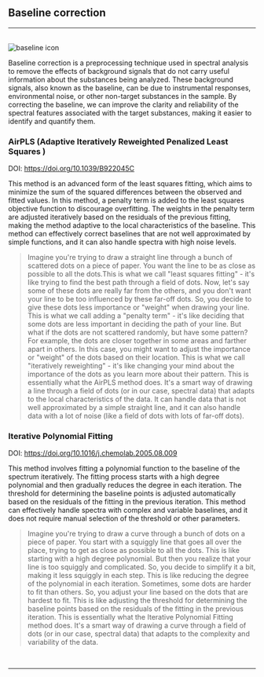 
## Baseline correction
<hr />
<br />
<Image src={`${imagePath}baseline_icon.svg`} alt="baseline icon" width={65} height={65} />


Baseline correction is a preprocessing technique used in spectral analysis to remove the effects of background signals that do not carry useful information about the substances being analyzed. These background signals, also known as the baseline, can be due to instrumental responses, environmental noise, or other non-target substances in the sample. By correcting the baseline, we can improve the clarity and reliability of the spectral features associated with the target substances, making it easier to identify and quantify them.

### AirPLS (Adaptive Iteratively Reweighted Penalized Least Squares )

DOI: https://doi.org/10.1039/B922045C 

This method is an advanced form of the least squares fitting, which aims to minimize the sum of the squared differences between the observed and fitted values. In this method, a penalty term is added to the least squares objective function to discourage overfitting. The weights in the penalty term are adjusted iteratively based on the residuals of the previous fitting, making the method adaptive to the local characteristics of the baseline. This method can effectively correct baselines that are not well approximated by simple functions, and it can also handle spectra with high noise levels.

> Imagine you're trying to draw a straight line through a bunch of scattered dots on a piece of paper. You want the line to be as close as possible to all the dots.This is what we call "least squares fitting" - it's like trying to find the best path through a field of dots. Now, let's say some of these dots are really far from the others, and you don't want your line to be too influenced by these far-off dots. So, you decide to give these dots less importance or "weight" when drawing your line. This is what we call adding a "penalty term" - it's like deciding that some dots are less important in deciding the path of your line. But what if the dots are not scattered randomly, but have some pattern? For example, the dots are closer together in some areas and farther apart in others. In this case, you might want to adjust the importance or "weight" of the dots based on their location. This is what we call "iteratively reweighting" - it's like changing your mind about the importance of the dots as you learn more about their pattern. This is essentially what the AirPLS method does. It's a smart way of drawing a line through a field of dots (or in our case, spectral data) that adapts to the local characteristics of the data. It can handle data that is not well approximated by a simple straight line, and it can also handle data with a lot of noise (like a field of dots with lots of far-off dots).
> 

### Iterative Polynomial Fitting

DOI: https://doi.org/10.1016/j.chemolab.2005.08.009

This method involves fitting a polynomial function to the baseline of the spectrum iteratively. The fitting process starts with a high degree polynomial and then gradually reduces the degree in each iteration. The threshold for determining the baseline points is adjusted automatically based on the residuals of the fitting in the previous iteration. This method can effectively handle spectra with complex and variable baselines, and it does not require manual selection of the threshold or other parameters.

>Imagine you're trying to draw a curve through a bunch of dots on a piece of paper. You start with a squiggly line that goes all over the place, trying to get as close as possible to all the dots. This is like starting with a high degree polynomial. But then you realize that your line is too squiggly and complicated. So, you decide to simplify it a bit, making it less squiggly in each step. This is like reducing the degree of the polynomial in each iteration. Sometimes, some dots are harder to fit than others. So, you adjust your line based on the dots that are hardest to fit. This is like adjusting the threshold for determining the baseline points based on the residuals of the fitting in the previous iteration. This is essentially what the Iterative Polynomial Fitting method does. It's a smart way of drawing a curve through a field of dots (or in our case, spectral data) that adapts to the complexity and variability of the data.
>

<br />
<hr />
<br />
<ImageLink href="/preprocessing/standardization" image={{alt: "standardization icon", src: `${imagePath}standardization_icon.svg`}} text="Standarization" />
<br />
<ImageLink href="/preprocessing/normalization" image={{alt: "normalization icon", src: `${imagePath}normalization_icon.svg`}} text="Normalization" />
<br />
<ImageLink href="/preprocessing/offset" image={{alt: "offset icon", src: `${imagePath}offset_icon.svg`}} text="Offset" />
<br />
<ImageLink href="/preprocessing/peak_detection" image={{alt: "peak detection icon", src: `${imagePath}peak_detection_icon.svg`}} text="Peak detection" />
<br />
<ImageLink href="/preprocessing/smoothing" image={{alt: "smoothing icon", src: `${imagePath}smoothing_icon.svg`}} text="Smoothing" />